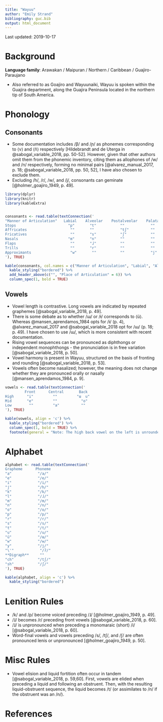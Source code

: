 ```yaml
---
title: "Wayuu"
author: "Emily Strand"
bibliography: guc.bib
output: html_document
---
```


Last updated: 2019-10-17

# Background

**Language family**: Arawakan / Maipuran / Northern / Caribbean / Guajiro-Paraujano

* Also referred to as Goajiro and Wayuunaiki, Wayuu is spoken within the Guajira department, along the Guajira Peninsula located in the northern tip of South America.

# Phonology

## Consonants

* Some documentation includes /β/ and /ɲ/ as phonemes corresponding to ⟨v⟩ and ⟨ñ⟩ respectively [Hildebrandt and de Uterga in @sabogal_variable_2018, pp. 50-52]. However, given that other authors omit them from the phonemic inventory, citing them as allophones of /w/ and /n/ respectively, forming no minimal pairs [@alvarez_manual_2017, p. 18; @sabogal_variable_2018, pp. 50, 52], I have also chosen to exclude them.
* Excluding /h/, /r/, /w/, and /j/, consonants can geminate [@holmer_goajiro_1949, p. 49].

```r

library(dplyr)
library(knitr)
library(kableExtra)


consonants <- read.table(textConnection('
"Manner of Articulation"   Labial    Alveolar    Postalveolar    Palatal     Velar     Glottal
Stops                        "p"       "t"           ""            ""         "k"        "ʔ"  
Affricates                    ""       ""            "tʃ"          ""         ""         ""
Fricatives                    ""       "s"           "ʃ"           ""         ""         "h"
Nasals                       "m"       "n"           ""            ""         ""         ""
Flaps                         ""       "ɺ"           ""            ""         ""         ""
Trills                        ""       "r"           ""            ""         ""         ""
Approximants                  "w"       ""           ""            "j"        ""         ""
'), TRUE)

kable(consonants, col.names = c("Manner of Articulation", "Labial", "Alveolar", "Postalveolar", "Palatal", "Velar", "Glottal"), align = 'c') %>%
  kable_styling("bordered") %>%
  add_header_above(c("", "Place of Articulation" = 6)) %>%
  column_spec(1, bold = TRUE)
```

## Vowels

* Vowel length is contrastive. Long vowels are indicated by repeated graphemes [@sabogal_variable_2018, p. 49].
* There is some debate as to whether /ɯ/ or /ɨ/ corresponds to ⟨ü⟩. Whereas @mansen_aprendamos_1984 opts for /ɨ/ (p. 4), @alvarez_manual_2017 and @sabogal_variable_2018 opt for /ɯ/ (p. 18; p. 49). I have chosen to use /ɯ/, which is more consistent with recent documentation.
* Rising vowel sequences can be pronounced as diphthongs or independent monophthongs - the pronunciation is in free variation [@sabogal_variable_2018, p. 50].
* Vowel harmony is present in Wayuu, structured on the basis of fronting and rounding [@sabogal_variable_2018, p. 53].
* Vowels often become nasalized; however, the meaning does not change whether they are pronounced orally or nasally [@mansen_aprendamos_1984, p. 9].

```r

vowels <- read.table(textConnection('
         Front      Central       Back
High      "i"         ""         "ɯ  u"
Mid       "e"         ""           "o"
Low        ""         "a"          ""
'), TRUE)

kable(vowels, align = 'c') %>%
  kable_styling("bordered") %>%
  column_spec(1, bold = TRUE) %>%
  footnote(general = "Note: The high back vowel on the left is unrounded and the high back vowel on the right is rounded.", general_title = "")
```     

# Alphabet

```r

alphabet <- read.table(textConnection('
Grapheme      Phoneme
"a"            "/a/"  
"e"            "/e/"  
"i"            "/i/"  
"j"            "/h/"  
"k"            "/k/"  
"l"            "/ɺ/"  
"m"            "/m/"  
"n"            "/n/"  
"o"            "/o/"  
"p"            "/p/"  
"r"            "/r/"  
"s"            "/s/"  
"t"            "/t/"  
"u"            "/u/"  
"ü"            "/ɯ/"  
"w"            "/w/"  
"y"            "/j/"  
"\'"            "/ʔ/"  
**Digraph**     ""
"ch"           "/tʃ/"  
"sh"           "/ʃ/"  
'), TRUE)

kable(alphabet, align = 'c') %>%
  kable_styling("bordered")
```

# Lenition Rules

* /k/ and /p/ become voiced preceding /ɺ/ [@holmer_goajiro_1949, p. 49].
* /ɺ/ becomes /r/ preceding front vowels [@sabogal_variable_2018, p. 60].
* /ɺ/ is unpronounced when preceding a monomaraic (short) /i/ [@sabogal_variable_2018, p. 60].
* Word-final vowels and vowels preceding /s/, /tʃ/, and /ʃ/ are often pronounced lenis or unpronounced [@holmer_goajiro_1949, p. 50].

# Misc Rules

* Vowel elision and liquid fortition often occur in tandem [@sabogal_variable_2018, p. 59,60]. First, vowels are elided when preceding a liquid and following an obstruent. Then, with the resulting liquid-obstruent sequence, the liquid becomes /t/ (or assimilates to /n/ if the obstruent was an /n/).

# References
